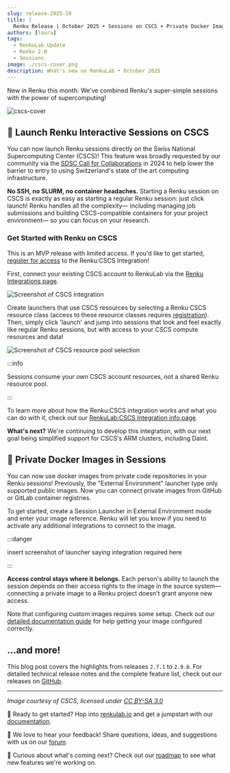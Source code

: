 ```yaml
---
slug: release-2025-10
title: |
  Renku Release | October 2025 • Sessions on CSCS + Private Docker Images
authors: [laura]
tags:
  - RenkuLab Update
  - Renku 2.0
  - Sessions
image: ./cscs-cover.png
description: What's new on RenkuLab • October 2025
---
```


New in Renku this month: We've combined Renku's super-simple sessions with the power of
supercomputing!

![cscs-cover](cscs-cover.png)

<!-- truncate -->

## 🚀 Launch Renku Interactive Sessions on CSCS

You can now launch Renku sessions directly on the Swiss National Supercomputing Center (CSCS)! This
feature was broadly requested by our community via the [SDSC Call for
Collaborations](https://www.datascience.ch/call-for-projects) in 2024 to help lower the barrier to
entry to using Switzerland's state of the art computing infrastructure.

**No SSH, no SLURM, no container headaches.** Starting a Renku session on CSCS is exactly as easy as
starting a regular Renku session: just click launch! Renku handles all the complexity— including
managing job submissions and building CSCS-compatible containers for your project environment— so
you can focus on your research.

### Get Started with Renku on CSCS

This is an MVP release with limited access. If you'd like to get started, [register for
access](https://www.notion.so/2810df2efafc803a8175ccd2d472b23d?pvs=21) to the Renku:CSCS
Integration!

First, connect your existing CSCS account to RenkuLab via the [Renku Integrations page](https://renkulab.io/integrations?targetProvider=cscs.ch).

![Screenshot of CSCS integration](./screenshot-integrations.png)

Create launchers that use CSCS resources by selecting a Renku CSCS resource class (access to these
resource classes requires
[registration](https://www.notion.so/2810df2efafc803a8175ccd2d472b23d?pvs=21)). Then, simply click
'launch' and jump into sessions that look and feel exactly like regular Renku sessions, but with
access to your CSCS compute resources and data!

![Screenshot of CSCS resource pool selection](./screenshot-cscs-resource-selection.png)

:::info

Sessions consume your own CSCS account resources, not a shared Renku resource pool.

:::

To learn more about how the Renku:CSCS integration works and what you can do with it, check out
our [RenkuLab:CSCS Integration info
page](https://www.notion.so/RenkuLab-CSCS-integration-28f0df2efafc80979af6d74ff8238fcc?pvs=21).

**What's next?** We're continuing to develop this integration, with our next goal being simplified
support for CSCS's ARM clusters, including Daint.

## 🔐 Private Docker Images in Sessions

You can now use docker images from private code repositories in your Renku sessions! Previously, the
"External Environment" launcher type only supported public images. Now you can connect private
images from GitHub or GitLab container registries.

To get started, create a Session Launcher in External Environment mode and enter your image
reference. Renku will let you know if you need to activate any additional integrations to connect to
the image.

:::danger

insert screenshot of launcher saying integration required here

:::

**Access control stays where it belongs.** Each person's ability to launch the session depends on
their access rights to the image in the source system— connecting a private image to a Renku project
doesn't grant anyone new access.

Note that configuring custom images requires some setup. Check out our [detailed documentation
guide](https://renku.notion.site/Renku-How-To-Guides-900f417fc205439789a9fbdc5cadcec8?p=11f0df2efafc80af848ffcaf9ccff31c&pm=s) for
help getting your image configured correctly.

## …and more!

This blog post covers the highlights from releases `2.7.1` to `2.9.0`. For detailed technical
release notes and the complete feature list, check out our releases
on [GitHub](https://github.com/SwissDataScienceCenter/renku/releases).

---

_Image courtesy of CSCS, licensed under [CC BY-SA 3.0](https://creativecommons.org/licenses/by-sa/3.0/deed.en)_

🐸 Ready to get started? Hop into [renkulab.io](https://renkulab.io) and get a jumpstart with our
[documentation](https://renku.notion.site/Documentation-db396cfc9a664cd2b161e4c6068a5ec9).

💬 We love to hear your feedback! Share questions, ideas, and suggestions with us on our
[forum](https://renku.discourse.group/).

🚀 Curious about what's coming next? Check out our
[roadmap](https://renku.notion.site/Roadmap-b1342b798b0141399dc39cb12afc60c9) to see what new
features we're working on.
